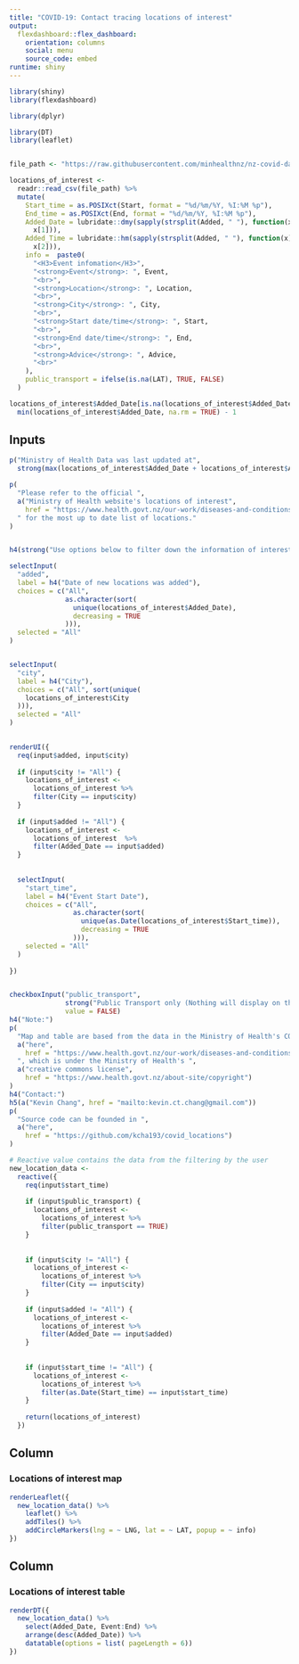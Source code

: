 ```yaml
---
title: "COVID-19: Contact tracing locations of interest"
output: 
  flexdashboard::flex_dashboard:
    orientation: columns
    social: menu
    source_code: embed
runtime: shiny
---
```


```r
library(shiny)
library(flexdashboard)

library(dplyr)

library(DT)
library(leaflet)


file_path <- "https://raw.githubusercontent.com/minhealthnz/nz-covid-data/main/locations-of-interest/august-2021/locations-of-interest.csv"

locations_of_interest <-
  readr::read_csv(file_path) %>%
  mutate(
    Start_time = as.POSIXct(Start, format = "%d/%m/%Y, %I:%M %p"),
    End_time = as.POSIXct(End, format = "%d/%m/%Y, %I:%M %p"),
    Added_Date = lubridate::dmy(sapply(strsplit(Added, " "), function(x)
      x[1])),
    Added_Time = lubridate::hm(sapply(strsplit(Added, " "), function(x)
      x[2])),
    info =  paste0(
      "<H3>Event infomation</H3>",
      "<strong>Event</strong>: ", Event,
      "<br>",
      "<strong>Location</strong>: ", Location,
      "<br>",
      "<strong>City</strong>: ", City,
      "<br>",
      "<strong>Start date/time</strong>: ", Start,
      "<br>",
      "<strong>End date/time</strong>: ", End,
      "<br>",
      "<strong>Advice</strong>: ", Advice,
      "<br>"
    ),
    public_transport = ifelse(is.na(LAT), TRUE, FALSE)
  ) 

locations_of_interest$Added_Date[is.na(locations_of_interest$Added_Date)] <-
  min(locations_of_interest$Added_Date, na.rm = TRUE) - 1


```


Inputs {.sidebar }
-----------------------------------------------------------------------



```r

p("Ministry of Health Data was last updated at", 
  strong(max(locations_of_interest$Added_Date + locations_of_interest$Added_Time, na.rm = TRUE)))

p(
  "Please refer to the official ",
  a("Ministry of Health website's locations of interest",
    href = "https://www.health.govt.nz/our-work/diseases-and-conditions/covid-19-novel-coronavirus/covid-19-health-advice-public/contact-tracing-covid-19/covid-19-contact-tracing-locations-interest"),
  " for the most up to date list of locations."
)


h4(strong("Use options below to filter down the information of interest"))

selectInput(
  "added",
  label = h4("Date of new locations was added"),
  choices = c("All",
              as.character(sort(
                unique(locations_of_interest$Added_Date),
                decreasing = TRUE
              ))),
  selected = "All"
)


selectInput(
  "city",
  label = h4("City"),
  choices = c("All", sort(unique(
    locations_of_interest$City
  ))),
  selected = "All"
)
  

renderUI({
  req(input$added, input$city)
      
  if (input$city != "All") {
    locations_of_interest <-
      locations_of_interest %>%
      filter(City == input$city)
  }
  
  if (input$added != "All") {
    locations_of_interest <-
      locations_of_interest  %>%
      filter(Added_Date == input$added)
  }
  
  
  selectInput(
    "start_time",
    label = h4("Event Start Date"),
    choices = c("All",
                as.character(sort(
                  unique(as.Date(locations_of_interest$Start_time)),
                  decreasing = TRUE
                ))),
    selected = "All"
  )
  
})


checkboxInput("public_transport", 
              strong("Public Transport only (Nothing will display on the map)"), 
              value = FALSE)
h4("Note:")
p(
  "Map and table are based from the data in the Ministry of Health's COVID-19: Contact tracing locations of interest in ",
  a("here",
    href = "https://www.health.govt.nz/our-work/diseases-and-conditions/covid-19-novel-coronavirus/covid-19-health-advice-public/contact-tracing-covid-19/covid-19-contact-tracing-locations-interest"),
  ", which is under the Ministry of Health's ",
  a("creative commons license",
    href = "https://www.health.govt.nz/about-site/copyright")
)
h4("Contact:")
h5(a("Kevin Chang", href = "mailto:kevin.ct.chang@gmail.com"))
p(
  "Source code can be founded in ",
  a("here",
    href = "https://github.com/kcha193/covid_locations")
)
```



```r
# Reactive value contains the data from the filtering by the user
new_location_data <-
  reactive({
    req(input$start_time)
    
    if (input$public_transport) {
      locations_of_interest <-
        locations_of_interest %>%
        filter(public_transport == TRUE)
    }
    
    
    if (input$city != "All") {
      locations_of_interest <-
        locations_of_interest %>%
        filter(City == input$city)
    }
    
    if (input$added != "All") {
      locations_of_interest <-
        locations_of_interest %>%
        filter(Added_Date == input$added)
    }
    
    
    if (input$start_time != "All") {
      locations_of_interest <-
        locations_of_interest %>%
        filter(as.Date(Start_time) == input$start_time)
    }
    
    return(locations_of_interest)
  })


```

Column {data-width=500}
-----------------------------------------------------------------------

### Locations of interest map


```r

renderLeaflet({
  new_location_data() %>%
    leaflet() %>%
    addTiles() %>%
    addCircleMarkers(lng = ~ LNG, lat = ~ LAT, popup = ~ info)
})
```

Column {data-width=500}
-----------------------------------------------------------------------

### Locations of interest table

```r
renderDT({
  new_location_data() %>% 
    select(Added_Date, Event:End) %>% 
    arrange(desc(Added_Date)) %>% 
    datatable(options = list( pageLength = 6))
})
```



